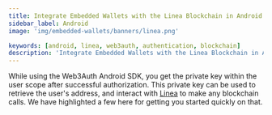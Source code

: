 ```yaml
---
title: Integrate Embedded Wallets with the Linea Blockchain in Android
sidebar_label: Android
image: 'img/embedded-wallets/banners/linea.png'

keywords: [android, linea, web3auth, authentication, blockchain]
description: 'Integrate Embedded Wallets with the Linea Blockchain in Android'
---
```



<SEO
  title="Integrate Embedded Wallets with the Linea Blockchain in Android"
  description="Integrate Embedded Wallets with the Linea Blockchain in Android"
  image="https://docs.metamask.io/img/embedded-wallets/banners/linea.png"
  slug="/embedded-wallets/connect-blockchain/evm/linea/android"
/>

While using the Web3Auth Android SDK, you get the private key within the user scope after successful authorization. This private key can be used to retrieve the user's address, and interact with [Linea](https://linea.build/) to make any blockchain calls. We have highlighted a few here for getting you started quickly on that.

<EVMInteraction />
